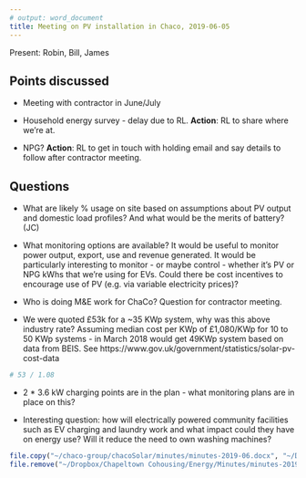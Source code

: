 ```yaml
---
# output: word_document
title: Meeting on PV installation in Chaco, 2019-06-05
---
```


Present: Robin, Bill, James

## Points discussed

- Meeting with contractor in June/July

- Household energy survey - delay due to RL. **Action**: RL to share where we're at.

- NPG? **Action**: RL to get in touch with holding email and say details to follow after contractor meeting.

## Questions

- What are likely % usage on site based on assumptions about PV output and domestic load profiles? And what would be the merits of battery? (JC)

- What monitoring options are available? It would be useful to monitor power output, export, use and revenue generated. It would be particularly interesting to monitor - or maybe control - whether it’s PV or NPG kWhs that we’re using for EVs. Could there be cost incentives to encourage use of PV (e.g. via variable electricity prices)?

- Who is doing M&E work for ChaCo? Question for contractor meeting.

- We were quoted £53k for a ~35 KWp system, why was this above industry rate? Assuming median cost per KWp of £1,080/KWp  for 10 to 50 KWp systems - in March 2018 would get 49KWp system based on data from BEIS. See https://www.gov.uk/government/statistics/solar-pv-cost-data

```r
# 53 / 1.08
```


- 2 * 3.6 kW charging points are in the plan - what monitoring plans are in place on this? 

- Interesting question: how will electrically powered community facilities such as EV charging and laundry work and what impact could they have on energy use? Will it reduce the need to own washing machines?

```r
file.copy("~/chaco-group/chacoSolar/minutes/minutes-2019-06.docx", "~/Dropbox/Chapeltown Cohousing/Energy/Minutes/")
file.remove("~/Dropbox/Chapeltown Cohousing/Energy/Minutes/minutes-2019-06.Rmd")
```


